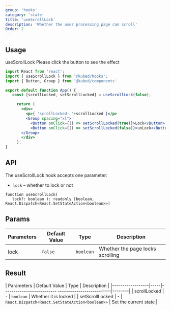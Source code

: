 ```yaml
---
group: 'hooks'
category: 'state'
title: 'useScrollLock'
description: 'Whether the user processing page can scroll'
Order: 2
---
```


## Usage

useScrollLock Please click the button to see the effect

```jsx live=true
import React from 'react';
import { useScrollLock } from '@kubed/hooks';
import { Button, Group } from '@kubed/components'

export default function App() {
   const [scrollLocked, setScrollLocked] = useScrollLock(false);

     return (
       <div>
         <p>{ 'scrollLocked: '+scrollLocked }</p>
         <Group spacing="xl">
           <Button onClick={() => setScrollLocked(true)}>Lock</Button>
           <Button onClick={() => setScrollLocked(false)}>unLock</Button>
       </Group>
       </div>
     );
}

```

## API

The useScrollLock hook accepts one parameter:

- `lock` – whether to lock or not

```tsx
function useScrollLock(
   lock?: boolean ): readonly [boolean, React.Dispatch<React.SetStateAction<boolean>>]
```

## Params

| Parameters | Default Value | Type      | Description                      |
|------------|---------------|-----------|----------------------------------|
| lock       | `false`       | `boolean` | Whether the page locks scrolling |

## Result


| Parameters | Default Value | Type | Description |
|------------------|-----|-------------------------- --------------------------|--------|
| scrollLocked | - | `boolean` | Whether it is locked |
| setScrollLocked | - | `React.Dispatch<React.SetStateAction<boolean>>` | Set the current state |
